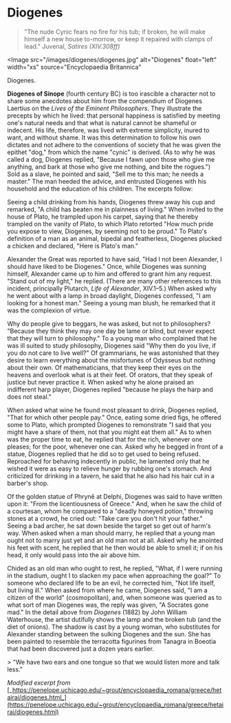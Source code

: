 # Diogenes

> "The nude Cynic fears no fire for his tub; if broken, he will make himself a new house to-morrow, or keep it repaired with clamps of lead." Juvenal, _Satires (XIV.308ff)_

<Image
  src="/images/diogenes/diogenes.jpg"
  alt="Diogenes"
  float="left"
  width="xs"
  source="Encyclopaedia Britannica"
>
  Diogenes.
</Image>

**Diogenes of Sinope** (fourth century BC) is too irascible a character not to share some anecdotes about him from the compendium of Diogenes Laertius on the _Lives of the Eminent Philosophers_. They illustrate the precepts by which he lived: that personal happiness is satisfied by meeting one's natural needs and that what is natural cannot be shameful or indecent. His life, therefore, was lived with extreme simplicity, inured to want, and without shame. It was this determination to follow his own dictates and not adhere to the conventions of society that he was given the epithet "dog," from which the name "cynic" is derived. (As to why he was called a dog, Diogenes replied, "Because I fawn upon those who give me anything, and bark at those who give me nothing, and bite the rogues.") Sold as a slave, he pointed and said, "Sell me to this man; he needs a master." The man heeded the advice, and entrusted Diogenes with his household and the education of his children. The excerpts follow:

Seeing a child drinking from his hands, Diogenes threw away his cup and remarked, "A child has beaten me in plainness of living." When invited to the house of Plato, he trampled upon his carpet, saying that he thereby trampled on the vanity of Plato, to which Plato retorted "How much pride you expose to view, Diogenes, by seeming not to be proud." To Plato's definition of a man as an animal, bipedal and featherless, Diogenes plucked a chicken and declared, "Here is Plato's man."

Alexander the Great was reported to have said, "Had I not been Alexander, I should have liked to be Diogenes." Once, while Diogenes was sunning himself, Alexander came up to him and offered to grant him any request. "Stand out of my light," he replied. (There are many other references to this incident, principally Plutarch, _Life of Alexander_, XIV.1–5.) When asked why he went about with a lamp in broad daylight, Diogenes confessed, "I am looking for a honest man." Seeing a young man blush, he remarked that it was the complexion of virtue.

Why do people give to beggars, he was asked, but not to philosophers? "Because they think they may one day be lame or blind, but never expect that they will turn to philosophy." To a young man who complained that he was ill suited to study philosophy, Diogenes said "Why then do you live, if you do not care to live well?" Of grammarians, he was astonished that they desire to learn everything about the misfortunes of Odysseus but nothing about their own. Of mathematicians, that they keep their eyes on the heavens and overlook what is at their feet. Of orators, that they speak of justice but never practice it. When asked why he alone praised an indifferent harp player, Diogenes replied "because he plays the harp and does not steal."

When asked what wine he found most pleasant to drink, Diogenes replied, "That for which other people pay." Once, eating some dried figs, he offered some to Plato, which prompted Diogenes to remonstrate "I said that you might have a share of them, not that you might eat them all." As to when was the proper time to eat, he replied that for the rich, whenever one pleases; for the poor, whenever one can. Asked why he begged in front of a statue, Diogenes replied that he did so to get used to being refused. Reproached for behaving indecently in public, he lamented only that he wished it were as easy to relieve hunger by rubbing one's stomach. And criticized for drinking in a tavern, he said that he also had his hair cut in a barber's shop.

Of the golden statue of Phrynê at Delphi, Diogenes was said to have written upon it: "From the licentiousness of Greece." And, when he saw the child of a courtesan, whom he compared to a "deadly honeyed potion," throwing stones at a crowd, he cried out: "Take care you don't hit your father." Seeing a bad archer, he sat down beside the target so get out of harm's way. When asked when a man should marry, he replied that a young man ought not to marry just yet and an old man not at all. Asked why he anointed his feet with scent, he replied that he then would be able to smell it; if on his head, it only would pass into the air above him.

Chided as an old man who ought to rest, he replied, "What, if I were running in the stadium, ought I to slacken my pace when approaching the goal?" To someone who declared life to be an evil, he corrected him, "Not life itself, but living ill." When asked from where he came, Diogenes said, "I am a citizen of the world" (cosmopolitan), and, when someone was queried as to what sort of man Diogenes was, the reply was given, "A Socrates gone mad."
In the detail above from _Diogenes_ (1882) by John William Waterhouse, the artist dutifully shows the lamp and the broken tub (and the diet of onions). The shadow is cast by a young woman, who substitutes for Alexander standing between the sulking Diogenes and the sun. She has been painted to resemble the terracotta figurines from Tanagra in Boeotia that had been discovered just a dozen years earlier.

<Speaker name="Diogenes">
  > "We have two ears and one tongue so that we would listen more and talk
  less."
</Speaker>

_Modified excerpt from_ [_https://penelope.uchicago.edu/~grout/encyclopaedia_romana/greece/hetairai/diogenes.html_](https://penelope.uchicago.edu/~grout/encyclopaedia_romana/greece/hetairai/diogenes.html)
